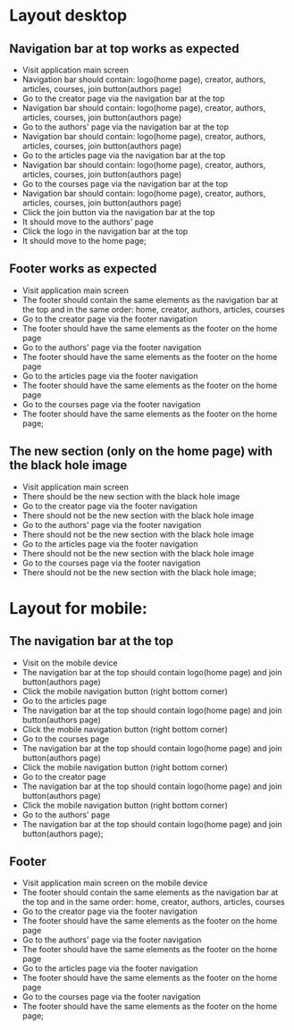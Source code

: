 # Layout desktop

## Navigation bar at top works as expected

- Visit application main screen
- Navigation bar should contain: logo(home page), creator, authors, articles, courses, join button(authors page)
- Go to the creator page via the navigation bar at the top
- Navigation bar should contain: logo(home page), creator, authors, articles, courses, join button(authors page)
- Go to the authors' page via the navigation bar at the top
- Navigation bar should contain: logo(home page), creator, authors, articles, courses, join button(authors page)
- Go to the articles page via the navigation bar at the top
- Navigation bar should contain: logo(home page), creator, authors, articles, courses, join button(authors page)
- Go to the courses page via the navigation bar at the top
- Navigation bar should contain: logo(home page), creator, authors, articles, courses, join button(authors page)
- Click the join button via the navigation bar at the top
- It should move to the authors' page
- Click the logo in the navigation bar at the top
- It should move to the home page;

## Footer works as expected

- Visit application main screen
- The footer should contain the same elements as the navigation bar at the top and in the same order: home, creator, authors, articles, courses
- Go to the creator page via the footer navigation
- The footer should have the same elements as the footer on the home page
- Go to the authors' page via the footer navigation
- The footer should have the same elements as the footer on the home page
- Go to the articles page via the footer navigation
- The footer should have the same elements as the footer on the home page
- Go to the courses page via the footer navigation
- The footer should have the same elements as the footer on the home page;

## The new section (only on the home page) with the black hole image

- Visit application main screen
- There should be the new section with the black hole image
- Go to the creator page via the footer navigation
- There should not be the new section with the black hole image
- Go to the authors' page via the footer navigation
- There should not be the new section with the black hole image
- Go to the articles page via the footer navigation
- There should not be the new section with the black hole image
- Go to the courses page via the footer navigation
- There should not be the new section with the black hole image;

# Layout for mobile:

## The navigation bar at the top

- Visit on the mobile device
- The navigation bar at the top should contain logo(home page) and join button(authors page)
- Click the mobile navigation button (right bottom corner)
- Go to the articles page
- The navigation bar at the top should contain logo(home page) and join button(authors page)
- Click the mobile navigation button (right bottom corner)
- Go to the courses page
- The navigation bar at the top should contain logo(home page) and join button(authors page)
- Click the mobile navigation button (right bottom corner)
- Go to the creator page
- The navigation bar at the top should contain logo(home page) and join button(authors page)
- Click the mobile navigation button (right bottom corner)
- Go to the authors' page
- The navigation bar at the top should contain logo(home page) and join button(authors page);

## Footer

- Visit application main screen on the mobile device
- The footer should contain the same elements as the navigation bar at the top and in the same order: home, creator, authors, articles, courses
- Go to the creator page via the footer navigation
- The footer should have the same elements as the footer on the home page
- Go to the authors' page via the footer navigation
- The footer should have the same elements as the footer on the home page
- Go to the articles page via the footer navigation
- The footer should have the same elements as the footer on the home page
- Go to the courses page via the footer navigation
- The footer should have the same elements as the footer on the home page;
